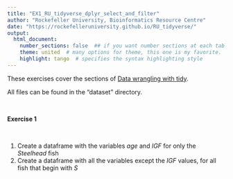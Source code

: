 ```yaml
---
title: "EX1_RU_tidyverse_dplyr_select_and_filter"
author: "Rockefeller University, Bioinformatics Resource Centre"
date: "https://rockefelleruniversity.github.io/RU_tidyverse/"
output: 
  html_document:
    number_sections: false  ## if you want number sections at each table header
    theme: united  # many options for theme, this one is my favorite.
    highlight: tango  # specifies the syntax highlighting style
---
```


These exercises cover the sections of [Data wrangling with tidy]("https://rockefelleruniversity.github.io/RU_tidyverse/"). 

All files can be found in the "dataset" directory.
<p>&nbsp;</p>
**Exercise 1**  
<p>&nbsp;</p>
1. Create a dataframe with the variables _age_ and _IGF_ for only the _Steelhead_ fish
2. Create a dataframe with all the variables except the _IGF_ values, for all fish that begin with _S_


